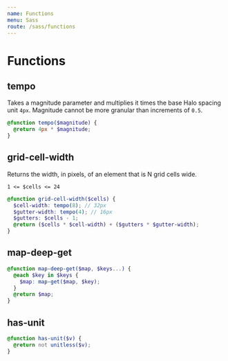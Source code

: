 ```yaml
---
name: Functions
menu: Sass
route: /sass/functions
---
```


# Functions

## tempo

Takes a magnitude parameter and multiplies it times the base Halo spacing unit `4px`. Magnitude cannot be more granular than increments of `0.5`.

```scss
@function tempo($magnitude) {
  @return 4px * $magnitude;
}
```

## grid-cell-width

Returns the width, in pixels, of an element that is N grid cells wide.

`1 <= $cells <= 24`

```scss
@function grid-cell-width($cells) {
  $cell-width: tempo(8); // 32px
  $gutter-width: tempo(4); // 16px
  $gutters: $cells - 1;
  @return ($cells * $cell-width) + ($gutters * $gutter-width);
}
```

## map-deep-get

```scss
@function map-deep-get($map, $keys...) {
  @each $key in $keys {
    $map: map-get($map, $key);
  }
  @return $map;
}
```

## has-unit

```scss
@function has-unit($v) {
  @return not unitless($v);
}
```
